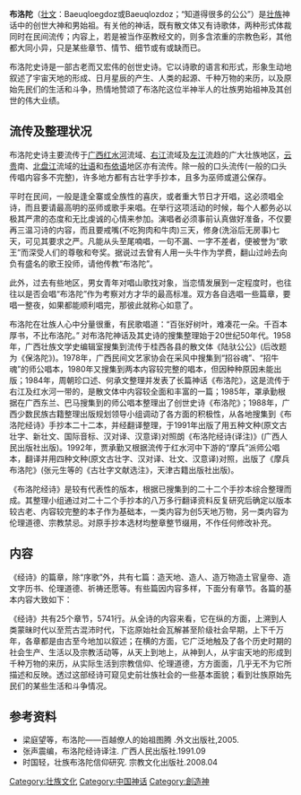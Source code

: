 {{multiple issues|COI=2012-03-31T14:32:23+00:00|copyedit=2012-03-31T14:32:23+00:00|tone=2012-03-31T14:32:23+00:00}}
{{中国非物质文化遗产 |
名称 = 布洛陀 |
图片 = |
申报地区或单位 = [[广西壮族自治区|广西壮族自治区]][[田阳县|田阳县]] |
序号 = 2 |
编号项目 = I-2 |
登录时间 = 2006年 |
备注 =  |
分类 = 民间文学 |
|省区市 = 广西
}}
'''布洛陀'''（[[壮文|壮文]]：Baeuqloegdoz或Baeuqlozdoz；“知道得很多的公公”）是[[壮族|壮族]]神话中的创世大神和男始祖。有关他的神话，既有散文体又有诗歌体，两种形式体裁同时在民间流传；内容上，若是被当作巫教经文的，则多含浓重的宗教色彩，其他都大同小异，只是某些章节、情节、细节或有或缺而已。

布洛陀史诗是一部古老而又宏伟的创世史诗。它以诗歌的语言和形式，形象生动地叙述了宇宙天地的形成、日月星辰的产生、人类的起源、千种万物的来历，以及原始先民们的生活和斗争，热情地赞颂了布洛陀这位半神半人的壮族男始祖神及其创世的伟大业绩。

==流传及整理状况==
布洛陀史诗主要流传于[[广西|广西]][[红水河|红水河]]流域、[[右江|右江]]流域及[[左江|左江]]流趋的广大壮族地区，[[云贵高原|云贵]]南、[[北盘江|北盘江]]流域的[[壮语|壮语]]和[[布依语|布依语]]地区亦有流传。除一般的口头流传(一般的口头传唱内容多不完整)，许多地方都有古壮字手抄本，且多为巫师或道公保存。

平时在民间，一般是逢全寨或全族性的喜庆，或者重大节日才开唱，这必须唱全诗，而且要请最高明的巫师或歌手来唱。在举行这项活动的时候，每个人都务必以极其严肃的态度和无比虔诚的心情来参加。演唱者必须事前认真做好准备，不仅要再三温习诗的内容，而且要戒嘴(不吃狗肉和牛肉)三天，修身(洗浴后无房事)七天，可见其要求之严。凡能从头至尾喃唱，一句不漏、一字不差者，便被誉为“歌王”而深受人们的尊敬和夸奖。据说过去曾有人用一头牛作为学费，翻山过岭去向负有盛名的歌王投师，请他传教“布洛陀”。

此外，过去有些地区，男女青年对唱山歌找对象，当恋情发展到一定程度时，也往往以是否会唱“布洛陀”作为考察对方才华的最高标准。双方各自选唱一些篇章，要唱一整夜，如果都能顺利唱完，那彼此就称心如意了。

布洛陀在壮族人心中分量很重，有民歌唱道：“百张好树叶，难凑花一朵。千百本厚书，不比布洛陀。” 对布洛陀神话及其史诗的搜集整理始于20世纪50年代。1958年，广西壮族文学史编辑室搜集到流传于桂西各县的散文体《陆驮公公》(后改题为《保洛陀》)。1978年，广西民间文艺家协会在采风中搜集到“招谷魂”、“招牛魂”的师公唱本，1980年又搜集到两本内容较完整的唱本，但因种种原因未能出版；1984年，周朝珍口述、何承文整理并发表了长篇神话《布洛陀》，这是流传于右江及红水河一带的，是散文体中内容较全面和丰富的一篇；1985年，罩承勤根据在广西东兰、巴马搜集到的师公唱本整理出了创世史诗《布洛陀》；1988年，广西少数民族古籍整理出版规划领导小组调动了各方面的积极性，从各地搜集到《布洛陀经诗》手抄本二十二本，并经翻译整理，于1991年出版了用五种文种(原文古壮字、新壮文、国际音标、汉对译、汉意译)对照朗《布洛陀经诗(译注)》(广西人民出版社出版)。1992年，贾承勤又根据流传于红水河中下游的“摩兵”派师公唱本，翻译并用四种文种(原文古壮字、汉对译、壮文、汉意译)对照，出版了《摩兵布洛陀》(张元生等的《古壮字文献选注》，天津古籍出版社出版)。

《布洛陀经诗》是较有代表性的版本，根据已搜集到的二十二个手抄本综合整理而成。其整理小组通过对二十二个手抄本的八万多行翻译资料反复研究后确定以版本较古老、内容较完整的本子作为基础本，一类内容为创5天地万物，另一类内容为伦理道德、宗教禁忌。对原手抄本选材均整章整节缀用，不作任何修改补充。

==内容==
《经诗》的篇章，除“序歌”外，共有七篇：造天地、造人、造万物造土官皇帝、造文字历书、伦理道德、祈祷还愿等。有些篇因内容多样，下面分有章节。各篇的基本内容大致如下：

《经诗》共有25个章节，5741行。从全诗的内容来看，它在纵的方面，上溯到人类蒙昧时代以至荒古混沛时代，下迄原始社会瓦解甚至阶级社会早期，上下千万年，各章都是由古至今地加以叙述；在横的方面，它广泛地触及了各个历史时期的社会生产、生活以及宗教活动等，从天上到地上，从神到人，从宇宙天地的形成到千种万物的来历，从实际生活到宗教信仰、伦理道德，方方面面，几乎无不为它所描述和反映。透过这部经诗可窥见史前壮族社会的一些基本面貌；看到壮族原始先民们的某些生活和斗争情况。

== 参考资料 ==
*梁庭望等，布洛陀——百越僚人的始祖图腾 .外文出版社,2005.
*张声震编，布洛陀经诗译注. 广西人民出版社.1991.09
*时国轻，壮族布洛陀信仰研究. 宗教文化出版社.2008.04
[[Category:壮族文化|Category:壮族文化]]
[[Category:中国神话|Category:中国神话]]
[[Category:創造神|Category:創造神]]